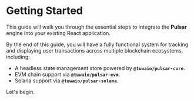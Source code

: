 
# Getting Started

This guide will walk you through the essential steps to integrate the **Pulsar** engine into your existing React application.

By the end of this guide, you will have a fully functional system for tracking and displaying user transactions across multiple blockchain ecosystems, including:

  - A headless state management store powered by **`@tuwaio/pulsar-core`**.
  - EVM chain support via **`@tuwaio/pulsar-evm`**.
  - Solana support via **`@tuwaio/pulsar-solana`**.

Let's begin.

<StartedBlocks />